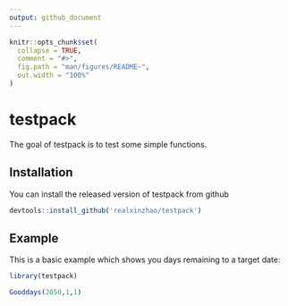 ```yaml
---
output: github_document
---
```


<!-- README.md is generated from README.Rmd. Please edit that file -->

```r
knitr::opts_chunk$set(
  collapse = TRUE,
  comment = "#>",
  fig.path = "man/figures/README-",
  out.width = "100%"
)
```

# testpack

<!-- badges: start -->
<!-- badges: end -->

The goal of testpack is to test some simple functions.

## Installation

You can install the released version of testpack from github

``` r
devtools::install_github('realxinzhao/testpack')
```

## Example

This is a basic example which shows you days remaining to a target date:

```r
library(testpack)

Gooddays(2050,1,1)
```


